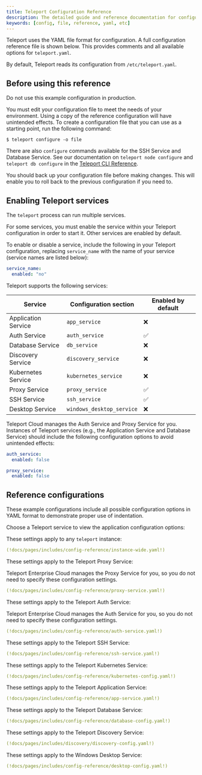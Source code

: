```yaml
---
title: Teleport Configuration Reference
description: The detailed guide and reference documentation for configuring Teleport for SSH and Kubernetes access.
keywords: [config, file, reference, yaml, etc]
---
```


Teleport uses the YAML file format for configuration. A full configuration
reference file is shown below. This provides comments and all available options
for `teleport.yaml`.

By default, Teleport reads its configuration from `/etc/teleport.yaml`.

## Before using this reference

<Notice type="danger">

Do not use this example configuration in production.

</Notice>

You must edit your configuration file to meet the needs of your environment.
Using a copy of the reference configuration will have unintended effects. To
create a configuration file that you can use as a starting point, run the
following command:

```code
$ teleport configure -o file
```

There are also `configure` commands available for the SSH Service and Database
Service. See our documentation on `teleport node configure` and `teleport db
configure` in the [Teleport CLI Reference](cli.mdx#teleport).

<Notice type="warning">

You should back up your configuration file before making changes. This will
enable you to roll back to the previous configuration if you need to.

</Notice>

## Enabling Teleport services

The `teleport` process can run multiple services.

For some services, you must enable the service within your Teleport
configuration in order to start it. Other services are enabled by default.

To enable or disable a service, include the following in your Teleport
configuration, replacing `service_name` with the name of your service (service
names are listed below):

```yaml
service_name:
  enabled: "no"
```

Teleport supports the following services:

|Service|Configuration section|Enabled by default|
|---|---|---|
|Application Service|`app_service`|❌|
|Auth Service|`auth_service`|✅|
|Database Service|`db_service`|❌|
|Discovery Service|`discovery_service`|❌|
|Kubernetes Service|`kubernetes_service`|❌|
|Proxy Service|`proxy_service`|✅|
|SSH Service|`ssh_service`|✅|
|Desktop Service|`windows_desktop_service`|❌|

Teleport Cloud manages the Auth Service and Proxy Service for you. Instances of
Teleport services (e.g., the Application Service and Database Service) should
include the following configuration options to avoid unintended effects:

```yaml
auth_service:
  enabled: false

proxy_service:
  enabled: false
```

## Reference configurations

These example configurations include all possible configuration options in YAML
format to demonstrate proper use of indentation. 

Choose a Teleport service to view the application configuration options:

<Tabs dropdownCaption="Teleport Service:" dropdownView>
<TabItem label="Instance-Wide Settings">

These settings apply to any `teleport` instance:

```yaml
(!docs/pages/includes/config-reference/instance-wide.yaml!)
```

</TabItem>
<TabItem label="Proxy Service">

These settings apply to the Teleport Proxy Service:

<Notice type="tip">
Teleport Enterprise Cloud manages the Proxy Service for you, so you do not need
to specify these configuration settings.
</Notice>

```yaml
(!docs/pages/includes/config-reference/proxy-service.yaml!)
```

</TabItem>
<TabItem label="Auth Service">

These settings apply to the Teleport Auth Service:

<Notice type="tip">
Teleport Enterprise Cloud manages the Auth Service for you, so you do not need
to specify these configuration settings.
</Notice>

```yaml
(!docs/pages/includes/config-reference/auth-service.yaml!)
```

</TabItem>
<TabItem label="SSH Service">

These settings apply to the Teleport SSH Service:

```yaml
(!docs/pages/includes/config-reference/ssh-service.yaml!)
```

</TabItem>
<TabItem label="Kubernetes Service">

These settings apply to the Teleport Kubernetes Service:

```yaml
(!docs/pages/includes/config-reference/kubernetes-config.yaml!)
```

</TabItem>
<TabItem label="Application Service">

These settings apply to the Teleport Application Service:

```yaml
(!docs/pages/includes/config-reference/app-service.yaml!)
```

</TabItem>
<TabItem label="Database Service">

These settings apply to the Teleport Database Service:

```yaml
(!docs/pages/includes/config-reference/database-config.yaml!)
```

</TabItem>
<TabItem label="Discovery Service">

These settings apply to the Teleport Discovery Service:

```yaml
(!docs/pages/includes/discovery/discovery-config.yaml!)
```

</TabItem>
<TabItem label="Windows Desktop Service">

These settings apply to the Windows Desktop Service:

```yaml
(!docs/pages/includes/config-reference/desktop-config.yaml!)
```

</TabItem>
</Tabs>


